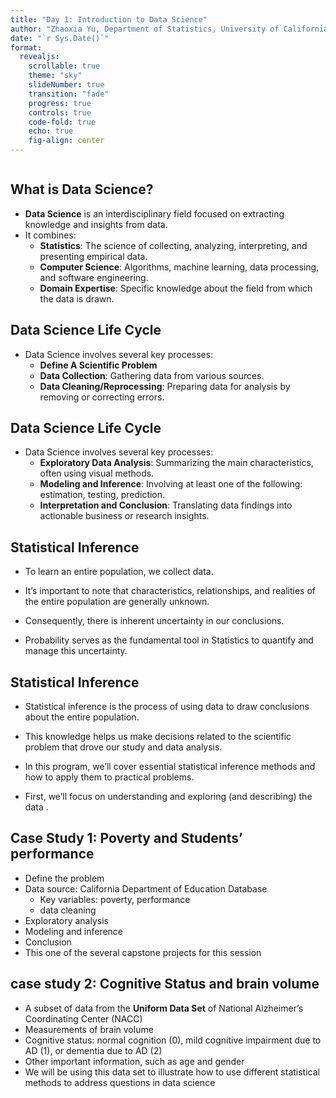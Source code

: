 ```yaml
---
title: "Day 1: Introduction to Data Science"
author: "Zhaoxia Yu, Department of Statistics, University of California, Irvine"
date: "`r Sys.Date()`"
format: 
  revealjs:
    scrollable: true
    theme: "sky"
    slideNumber: true
    transition: "fade"
    progress: true
    controls: true
    code-fold: true
    echo: true
    fig-align: center
---
```

```r
```

## What is Data Science?

- **Data Science** is an interdisciplinary field focused on extracting knowledge and insights from data.
- It combines:
  - **Statistics**: The science of collecting, analyzing, interpreting, and presenting empirical data.
  - **Computer Science**: Algorithms, machine learning, data processing, and software engineering.
  - **Domain Expertise**: Specific knowledge about the field from which the data is drawn.



## Data Science Life Cycle
- Data Science involves several key processes:
  - **Define A Scientific Problem**
  - **Data Collection**: Gathering data from various sources.
  - **Data Cleaning/Reprocessing**: Preparing data for analysis by removing or correcting errors.


##  Data Science Life Cycle
- Data Science involves several key processes:
  - **Exploratory Data Analysis**: Summarizing the main characteristics, often using visual methods.
  - **Modeling and Inference**: Involving at least one of the following: estimation, testing, prediction.
  - **Interpretation and Conclusion**: Translating data findings into actionable business or research insights.


## Statistical Inference
- To learn an entire population, we collect data.  

- It's important to note that characteristics, relationships, and realities of the entire population are generally unknown.

- Consequently, there is inherent uncertainty in our conclusions.

- Probability serves as the fundamental tool in Statistics to quantify and manage this uncertainty.

## Statistical Inference
- Statistical inference is the process of using data to draw conclusions about the entire population.

- This knowledge helps us make decisions related to the scientific problem that drove our study and data analysis.

- In this program, we'll cover essential statistical inference methods and how to apply them to practical problems.

- First, we'll focus on understanding and exploring (and describing) the data .



## Case Study 1: Poverty and Students' performance
- Define the problem
- Data source: California Department of Education Database
  - Key variables: poverty, performance
  - data cleaning
- Exploratory analysis
- Modeling and inference
- Conclusion
- This one of the several capstone projects for this session

## case study 2: Cognitive Status and brain volume
- A subset of data from the **Uniform Data Set** of National Alzheimer’s Coordinating Center (NACC)
- Measurements of brain volume
- Cognitive status: normal cognition (0), mild cognitive impairment due to AD (1), or dementia due to AD (2)
- Other important information, such as age and gender
- We will be using this data set to illustrate how to use different statistical methods to address questions in data science 


